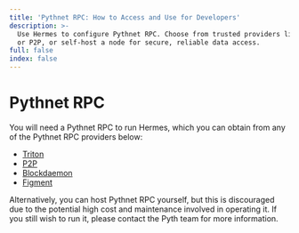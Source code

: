 ```yaml
---
title: 'Pythnet RPC: How to Access and Use for Developers'
description: >-
  Use Hermes to configure Pythnet RPC. Choose from trusted providers like Triton
  or P2P, or self-host a node for secure, reliable data access.
full: false
index: false
---
```

# Pythnet RPC

You will need a Pythnet RPC to run Hermes, which you can obtain from any of the Pythnet RPC
providers below:

- [Triton](https://triton.one)
- [P2P](https://p2p.org)
- [Blockdaemon](https://blockdaemon.com/)
- [Figment](https://figment.io)

Alternatively, you can host Pythnet RPC yourself, but this is discouraged due to the potential high cost and maintenance
involved in operating it. If you still wish to run it, please contact the Pyth team for more information.

